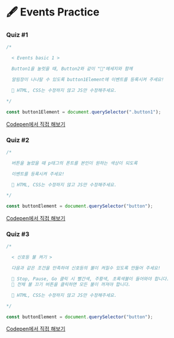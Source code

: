 # 🖋  Events Practice

### Quiz #1

```javascript
/*

  < Events basic 1 >

  Button1을 눌럿을 때, Button2와 같이 "🎉"메세지와 함께

  알림창이 나나탈 수 있도록 button1Element에 이벤트를 등록시켜 주세요!

  🚨 HTML, CSS는 수정하지 않고 JS만 수정해주세요.

*/

const button1Element = document.querySelector(".button1");
```

[Codepen에서 직접 해보기](https://codepen.io/vanillacoding/pen/jOaNrgK?editors=1010)



### Quiz #2

```javascript
/*

  버튼을 눌렀을 때 p태그의 폰트를 본인이 원하는 색상이 되도록

  이벤트를 등록시켜 주세요!

  🚨 HTML, CSS는 수정하지 않고 JS만 수정해주세요.

*/

const buttonElement = document.querySelector("button");
```

[Codepen에서 직접 해보기](https://codepen.io/vanillacoding/pen/JjOPREY?editors=1010)



### Quiz #3

```javascript
/*

  < 신호등 불 켜기 >

  다음과 같은 조건을 만족하여 신호등의 불이 켜질수 있도록 만들어 주세요!

  📌 Stop, Pause, Go 클릭 시 빨간색, 주황색, 초록색불이 들어와야 합니다.
  📌 전체 불 끄기 버튼을 클릭하면 모든 불이 꺼져야 합니다.

  🚨 HTML, CSS는 수정하지 않고 JS만 수정해주세요.

*/

const buttonElement = document.querySelector("button");
```

[Codepen에서 직접 해보기](https://codepen.io/vanillacoding/pen/RwjboYd)